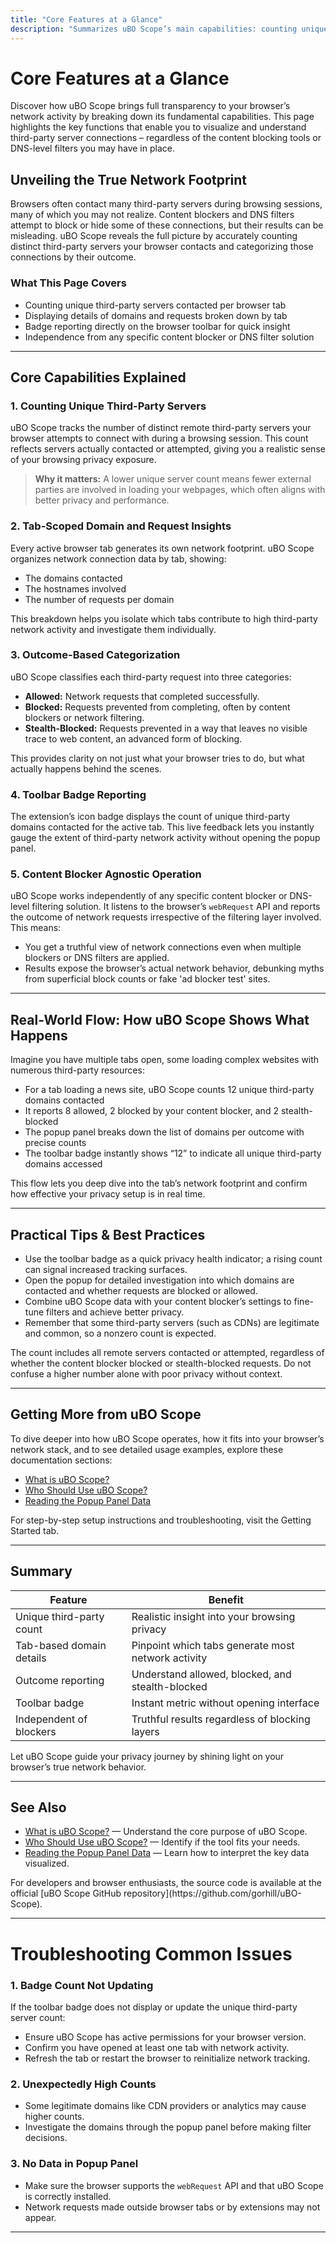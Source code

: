 ```yaml
---
title: "Core Features at a Glance"
description: "Summarizes uBO Scope’s main capabilities: counting unique 3rd-party servers contacted, displaying domain and request details per tab, badge reporting, and independence from specific content blocker solutions. Highlights how it reveals browsers’ true network behavior in the presence of blockers, DNS-level filtering, and more."
---
```


# Core Features at a Glance

Discover how uBO Scope brings full transparency to your browser’s network activity by breaking down its fundamental capabilities. This page highlights the key functions that enable you to visualize and understand third-party server connections – regardless of the content blocking tools or DNS-level filters you may have in place.

## Unveiling the True Network Footprint

Browsers often contact many third-party servers during browsing sessions, many of which you may not realize. Content blockers and DNS filters attempt to block or hide some of these connections, but their results can be misleading. uBO Scope reveals the full picture by accurately counting distinct third-party servers your browser contacts and categorizing those connections by their outcome.

### What This Page Covers
- Counting unique third-party servers contacted per browser tab
- Displaying details of domains and requests broken down by tab
- Badge reporting directly on the browser toolbar for quick insight
- Independence from any specific content blocker or DNS filter solution

---

## Core Capabilities Explained

### 1. Counting Unique Third-Party Servers

uBO Scope tracks the number of distinct remote third-party servers your browser attempts to connect with during a browsing session. This count reflects servers actually contacted or attempted, giving you a realistic sense of your browsing privacy exposure.

> **Why it matters:** 
> A lower unique server count means fewer external parties are involved in loading your webpages, which often aligns with better privacy and performance.

### 2. Tab-Scoped Domain and Request Insights

Every active browser tab generates its own network footprint. uBO Scope organizes network connection data by tab, showing:

- The domains contacted
- The hostnames involved
- The number of requests per domain

This breakdown helps you isolate which tabs contribute to high third-party network activity and investigate them individually.

### 3. Outcome-Based Categorization

uBO Scope classifies each third-party request into three categories:

- **Allowed:** Network requests that completed successfully.
- **Blocked:** Requests prevented from completing, often by content blockers or network filtering.
- **Stealth-Blocked:** Requests prevented in a way that leaves no visible trace to web content, an advanced form of blocking.

This provides clarity on not just what your browser tries to do, but what actually happens behind the scenes.

### 4. Toolbar Badge Reporting

The extension’s icon badge displays the count of unique third-party domains contacted for the active tab. This live feedback lets you instantly gauge the extent of third-party network activity without opening the popup panel.

### 5. Content Blocker Agnostic Operation

uBO Scope works independently of any specific content blocker or DNS-level filtering solution. It listens to the browser’s `webRequest` API and reports the outcome of network requests irrespective of the filtering layer involved. This means:

- You get a truthful view of network connections even when multiple blockers or DNS filters are applied.
- Results expose the browser’s actual network behavior, debunking myths from superficial block counts or fake 'ad blocker test' sites.

---

## Real-World Flow: How uBO Scope Shows What Happens

Imagine you have multiple tabs open, some loading complex websites with numerous third-party resources:

- For a tab loading a news site, uBO Scope counts 12 unique third-party domains contacted
- It reports 8 allowed, 2 blocked by your content blocker, and 2 stealth-blocked
- The popup panel breaks down the list of domains per outcome with precise counts
- The toolbar badge instantly shows “12” to indicate all unique third-party domains accessed

This flow lets you deep dive into the tab’s network footprint and confirm how effective your privacy setup is in real time.

---

## Practical Tips & Best Practices

- Use the toolbar badge as a quick privacy health indicator; a rising count can signal increased tracking surfaces.
- Open the popup for detailed investigation into which domains are contacted and whether requests are blocked or allowed.
- Combine uBO Scope data with your content blocker’s settings to fine-tune filters and achieve better privacy.
- Remember that some third-party servers (such as CDNs) are legitimate and common, so a nonzero count is expected.

<Warning>
The count includes all remote servers contacted or attempted, regardless of whether the content blocker blocked or stealth-blocked requests. Do not confuse a higher number alone with poor privacy without context.
</Warning>

---

## Getting More from uBO Scope

To dive deeper into how uBO Scope operates, how it fits into your browser’s network stack, and to see detailed usage examples, explore these documentation sections:

- [What is uBO Scope?](../introduction-essentials/what-is-ubo-scope)
- [Who Should Use uBO Scope?](../introduction-essentials/audience-and-use-cases)
- [Reading the Popup Panel Data](../../guides/interpreting-results/reading-popup)

For step-by-step setup instructions and troubleshooting, visit the Getting Started tab.

---

## Summary

| Feature                   | Benefit                                            |
|---------------------------|--------------------------------------------------|
| Unique third-party count  | Realistic insight into your browsing privacy     |
| Tab-based domain details  | Pinpoint which tabs generate most network activity|
| Outcome reporting         | Understand allowed, blocked, and stealth-blocked |
| Toolbar badge             | Instant metric without opening interface         |
| Independent of blockers   | Truthful results regardless of blocking layers   |

Let uBO Scope guide your privacy journey by shining light on your browser’s true network behavior.

---

## See Also

- [What is uBO Scope?](../introduction-essentials/what-is-ubo-scope) — Understand the core purpose of uBO Scope.
- [Who Should Use uBO Scope?](../introduction-essentials/audience-and-use-cases) — Identify if the tool fits your needs.
- [Reading the Popup Panel Data](../../guides/interpreting-results/reading-popup) — Learn how to interpret the key data visualized.


<Note>
For developers and browser enthusiasts, the source code is available at the official [uBO Scope GitHub repository](https://github.com/gorhill/uBO-Scope).
</Note>

---

# Troubleshooting Common Issues

### 1. Badge Count Not Updating

If the toolbar badge does not display or update the unique third-party server count:

- Ensure uBO Scope has active permissions for your browser version.
- Confirm you have opened at least one tab with network activity.
- Refresh the tab or restart the browser to reinitialize network tracking.

### 2. Unexpectedly High Counts

- Some legitimate domains like CDN providers or analytics may cause higher counts.
- Investigate the domains through the popup panel before making filter decisions.

### 3. No Data in Popup Panel

- Make sure the browser supports the `webRequest` API and that uBO Scope is correctly installed.
- Network requests made outside browser tabs or by extensions may not appear.


---
